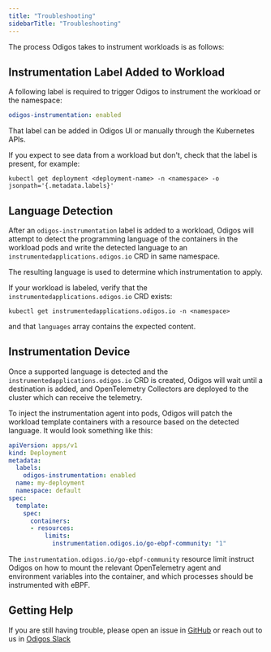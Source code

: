 ```yaml
---
title: "Troubleshooting"
sidebarTitle: "Troubleshooting"
---
```


The process Odigos takes to instrument workloads is as follows:

## Instrumentation Label Added to Workload

A following label is required to trigger Odigos to instrument the workload or the namespace:

```yaml
odigos-instrumentation: enabled
```

That label can be added in Odigos UI or manually through the Kubernetes APIs.

If you expect to see data from a workload but don't, check that the label is present, for example:

```shell
kubectl get deployment <deployment-name> -n <namespace> -o jsonpath='{.metadata.labels}'
```

## Language Detection

After an `odigos-instrumentation` label is added to a workload, Odigos will attempt to detect the programming language
of the containers in the workload pods and write the detected language to an `instrumentedapplications.odigos.io` CRD in same namespace.

The resulting language is used to determine which instrumentation to apply.

If your workload is labeled, verify that the `instrumentedapplications.odigos.io` CRD exists:

```shell
kubectl get instrumentedapplications.odigos.io -n <namespace>
```

and that `languages` array contains the expected content.

## Instrumentation Device

Once a supported language is detected and the `instrumentedapplications.odigos.io` CRD is created,
Odigos will wait until a destination is added, and OpenTelemetry Collectors are deployed to the cluster which can receive the telemetry.

To inject the instrumentation agent into pods, Odigos will patch the workload template containers with a resource based on the detected language. It would look something like this:

```yaml
apiVersion: apps/v1
kind: Deployment
metadata:
  labels:
    odigos-instrumentation: enabled
  name: my-deployment
  namespace: default
spec:
  template:
    spec:
      containers:
      - resources:
          limits:
            instrumentation.odigos.io/go-ebpf-community: "1"
```

The `instrumentation.odigos.io/go-ebpf-community` resource limit instruct Odigos on how to mount the relevant OpenTelemetry agent and environment variables into the container, 
and which processes should be instrumented with eBPF.

## Getting Help

If you are still having trouble, please open an issue in [GitHub](https://github.com/keyval-dev/odigos) or reach out to us in [Odigos Slack](https://join.slack.com/t/odigos/shared_invite/zt-24u91yknm-0fLXu6qnqYfNHS_GSUgTJw)


